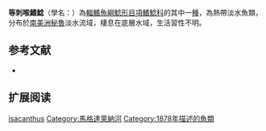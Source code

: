 {{Speciesbox
| name = 等刺喉鰭鯰
| image = 
| image_width = 250px
| status = NE
| status_system = IUCN3.1
| genus = Trachelyopterus
| species = isacanthus
| authority = [[Cope|Cope]], 1878
| synonyms = *''Auchenipterus isacanthus'', Cope, 1878 
}}
'''等刺喉鰭鯰'''（學名：{{lang|la|''Trachelyopterus insignis''}}）為[[輻鰭魚綱|輻鰭魚綱]][[鯰形目|鯰形目]][[項鰭鯰科|項鰭鯰科]]的其中一[[種|種]]，為熱帶淡水魚類，分布於[[南美洲|南美洲]][[秘魯|秘魯]]淡水流域，棲息在底層水域，生活習性不明。

==参考文献==
*{{FishBase_species|genus=Trachelyopterus|species=isacanthus|year=2015|month=5}}

== 扩展阅读 ==
{{refbegin}}
{{wikispecies-inline|Trachelyopterus isacanthus|等刺喉鰭鯰}}
{{refend}}
{{Taxonbar|from=Q5758832}}

{{DEFAULTSORT:Trachelyopterus insignis}}
[[Category:喉鰭鯰屬|isacanthus]]
[[Category:馬格達萊納河|Category:馬格達萊納河]]
[[Category:1878年描述的魚類|Category:1878年描述的魚類]]


{{Siluriformes-stub}}